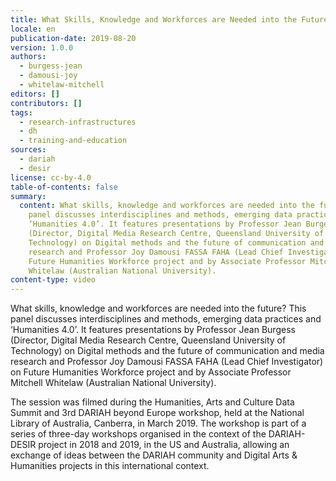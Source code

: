 ```yaml
---
title: What Skills, Knowledge and Workforces are Needed into the Future?
locale: en
publication-date: 2019-08-20
version: 1.0.0
authors:
  - burgess-jean
  - damousi-joy
  - whitelaw-mitchell
editors: []
contributors: []
tags:
  - research-infrastructures
  - dh
  - training-and-education
sources:
  - dariah
  - desir
license: cc-by-4.0
table-of-contents: false
summary:
  content: What skills, knowledge and workforces are needed into the future? This
    panel discusses interdisciplines and methods, emerging data practices and
    ‘Humanities 4.0’. It features presentations by Professor Jean Burgess
    (Director, Digital Media Research Centre, Queensland University of
    Technology) on Digital methods and the future of communication and media
    research and Professor Joy Damousi FASSA FAHA (Lead Chief Investigator) on
    Future Humanities Workforce project and by Associate Professor Mitchell
    Whitelaw (Australian National University).
content-type: video
---
```

What skills, knowledge and workforces are needed into the future? This panel discusses interdisciplines and methods, emerging data practices and ‘Humanities 4.0’. It features presentations by Professor Jean Burgess (Director, Digital Media Research Centre, Queensland University of Technology) on Digital methods and the future of communication and media research and Professor Joy Damousi FASSA FAHA (Lead Chief Investigator) on Future Humanities Workforce project and by Associate Professor Mitchell Whitelaw (Australian National University).

The session was filmed during the Humanities, Arts and Culture Data Summit and 3rd DARIAH beyond Europe workshop, held at the National Library of Australia, Canberra, in March 2019. The workshop is part of a series of three-day workshops organised in the context of the DARIAH-DESIR project in 2018 and 2019, in the US and Australia, allowing an exchange of ideas between the DARIAH community and Digital Arts & Humanities projects in this international context.

<VideoCard title="What Skills, Knowledge and Workforces are Needed into the Future?" id="RimXqdWuejE" image="images/skills-workforce-futures.png" />
